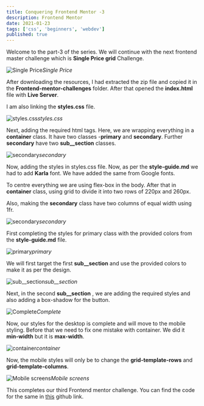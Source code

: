 ```yaml
---
title: Conquering Frontend Mentor -3
description: Frontend Mentor
date: 2021-01-23
tags: ['css', 'beginners', 'webdev']
published: true
---
```


Welcome to the part-3 of the series. We will continue with the next frontend master challenge which is **Single Price grid** Challenge.

![Single Price](https://ik.imagekit.io/thewebdev/Frontend-Mentor/3/1_5bA1TGOaw.png)*Single Price*

After downloading the resources, I had extracted the zip file and copied it in the **Frontend-mentor-challenges** folder. After that opened the **index.html** file with **Live Server**.

I am also linking the **styles.css** file.

![styles.css](https://ik.imagekit.io/thewebdev/Frontend-Mentor/3/2_7j27_aTPi9.png)*styles.css*

Next, adding the required html tags. Here, we are wrapping everything in a **container** class. It have two classes -**primary** and **secondary**. Further **secondary** have two **sub__section** classes.

![secondary](https://ik.imagekit.io/thewebdev/Frontend-Mentor/3/3__LWC8bB_xN.png)*secondary*

Now, adding the styles in styles.css file. Now, as per the **style-guide.md** we had to add **Karla** font. We have added the same from Google fonts.

To centre everything we are using flex-box in the body. After that in **container** class, using grid to divide it into two rows of 220px and 260px.

Also, making the **secondary** class have two columns of equal width using 1fr.

![secondary](https://ik.imagekit.io/thewebdev/Frontend-Mentor/3/4_0Q-5m9kihe.png)*secondary*

First completing the styles for primary class with the provided colors from the **style-guide.md** file.

![primary](https://ik.imagekit.io/thewebdev/Frontend-Mentor/3/5_lsv9kZT7Y.png)*primary*

We will first target the first **sub__section** and use the provided colors to make it as per the design.

![sub__section](https://ik.imagekit.io/thewebdev/Frontend-Mentor/3/6_Sr2qtwsvZy.png)*sub__section*

Next, in the second **sub__section** , we are adding the required styles and also adding a box-shadow for the button.

![Complete](https://ik.imagekit.io/thewebdev/Frontend-Mentor/3/7_lk1LXAnCHs.png)*Complete*

Now, our styles for the desktop is complete and will move to the mobile styling. Before that we need to fix one mistake with container. We did it **min-width** but it is **max-width**.

![container](https://ik.imagekit.io/thewebdev/Frontend-Mentor/3/8_oCFSTG7Rf.png)*container*

Now, the mobile styles will only be to change the **grid-template-rows** and **grid-template-columns**.

![Mobile screens](https://ik.imagekit.io/thewebdev/Frontend-Mentor/3/9_i1Wxa5j8a.png)*Mobile screens*

This completes our third Frontend mentor challenge. You can find the code for the same in [this](https://github.com/nabendu82/Frontend-Mentor-Challenges) github link.
